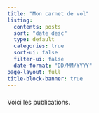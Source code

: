 ```yaml
---
title: "Mon carnet de vol"
listing:
  contents: posts
  sort: "date desc"
  type: default
  categories: true
  sort-ui: false
  filter-ui: false
  date-format: "DD/MM/YYYY"
page-layout: full
title-block-banner: true
---
```


<div>
<h3>
<script>
let date_a = new Date();
let date_b = new Date(2023, 06, 07);

const days = (date_a, date_b) =>{
    let difference = date_a.getTime() - date_b.getTime();
    let TotalDays = Math.ceil(difference / (1000 * 3600 * 24));
    let TotalDaysRevised = Math.ceil(TotalDays -1);
    return TotalDaysRevised;
}
document.write("Bon ben nous sommes le " + date_a.toLocaleDateString() + " et j'ai volé pour la dernière fois le " + date_b.toLocaleDateString() + ". Cela fait donc " + days(date_a, date_b) + " jour(s) sans parapente !");
</script>
</h3>
</div>

Voici les publications.